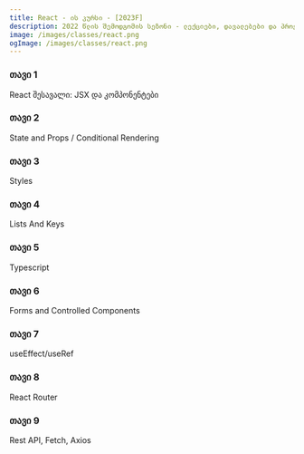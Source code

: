 ```yaml
---
title: React - ის კურსი - [2023F]
description: 2022 წლის შემოდგომის სეზონი - ლექციები, დავალებები და პროექტები.
image: /images/classes/react.png
ogImage: /images/classes/react.png
---
```


<div className="grid sm:grid-cols-1 gap-4 mt-6">

<Card href="/classes/react/2023f/week-1">

### თავი 1

React შესავალი: JSX და კომპონენტები

</Card>

<Card href="/classes/react/2023f/week-2">

### თავი 2

State and Props / Conditional Rendering

</Card>

<Card href="/classes/react/2023f/week-3">

### თავი 3

Styles

</Card>




<Card href="/classes/react/2023f/week-4">

### თავი 4

Lists And Keys

</Card>

<Card href="/classes/react/2023f/week-5">

### თავი 5

Typescript

</Card>

<Card href="/classes/react/2023f/week-6">

### თავი 6

Forms and Controlled Components

</Card>

<Card href="/classes/react/2023f/week-7">

### თავი 7

useEffect/useRef

</Card>

<Card href="/classes/react/2023f/week-8">

### თავი 8

React Router

</Card>

<Card href="/classes/react/2023f/week-9">

### თავი 9

Rest API, Fetch, Axios

</Card>
</div>

